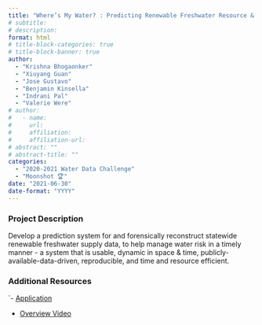```yaml
---
title: "Where’s My Water? : Predicting Renewable Freshwater Resource & Filling in Crucial Data Gaps"
# subtitle: 
# description: 
format: html
# title-block-categories: true
# title-block-banner: true
author: 
  - "Krishna Bhogaonker"
  - "Xiuyang Guan"
  - "Jose Gustavo"
  - "Benjamin Kinsella"
  - "Indrani Pal"
  - "Valerie Were"
# author:
#   - name: 
#     url: 
#     affiliation: 
#     affiliation-url:
# abstract: ""
# abstract-title: ""
categories: 
  - "2020-2021 Water Data Challenge"
  - "Moonshot 🏆"
date: "2021-06-30"
date-format: "YYYY"
---
```


<!-- COMMENT
## params_NOTUSED-proj_title

#### Year: params_NOTUSED-year

#### Topics: params_NOTUSED-topics

#### Awards: params_NOTUSED-awards

#### Team Members: params_NOTUSED-team_members
UNCOMMENT -->

### Project Description

Develop a prediction system for and forensically reconstruct statewide renewable freshwater supply data, to help manage water risk in a timely manner - a system that is usable, dynamic in space & time, publicly-available-data-driven, reproducible, and time and resource efficient.

### Additional Resources

`- [Application](https://ca-water-dataviz.herokuapp.com/)

- [Overview Video](https://drive.google.com/file/d/1juwMRD_3ADuF4ZNIPzq6lokuNyaqLpda/view?usp=sharing)
